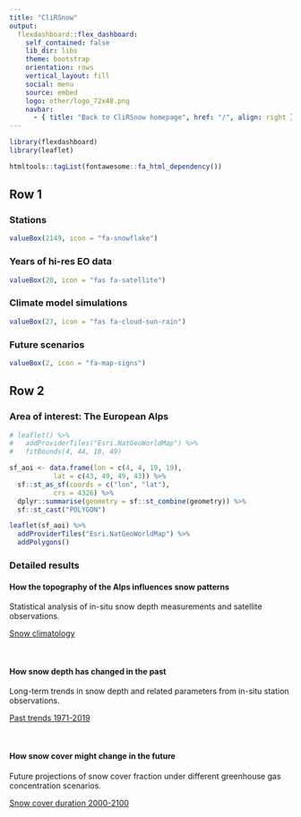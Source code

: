 ```yaml
---
title: "CliRSnow"
output: 
  flexdashboard::flex_dashboard:
    self_contained: false
    lib_dir: libs
    theme: bootstrap
    orientation: rows
    vertical_layout: fill
    social: menu
    source: embed
    logo: other/logo_72x48.png
    navbar:
      - { title: "Back to CliRSnow homepage", href: "/", align: right }
---
```


```r
library(flexdashboard)
library(leaflet)
```

```r
htmltools::tagList(fontawesome::fa_html_dependency())
```



## Row 1



### Stations

```r
valueBox(2149, icon = "fa-snowflake")
```

### Years of hi-res EO data

```r
valueBox(20, icon = "fas fa-satellite")
```

### Climate model simulations

```r
valueBox(27, icon = "fas fa-cloud-sun-rain")
```

### Future scenarios

```r
valueBox(2, icon = "fa-map-signs")
```


## Row 2


### Area of interest: The European Alps

```r
# leaflet() %>% 
#   addProviderTiles("Esri.NatGeoWorldMap") %>% 
#   fitBounds(4, 44, 18, 49)

sf_aoi <- data.frame(lon = c(4, 4, 19, 19),
           lat = c(43, 49, 49, 43)) %>% 
  sf::st_as_sf(coords = c("lon", "lat"),
           crs = 4326) %>% 
  dplyr::summarise(geometry = sf::st_combine(geometry)) %>%
  sf::st_cast("POLYGON")

leaflet(sf_aoi) %>%
  addProviderTiles("Esri.NatGeoWorldMap") %>% 
  addPolygons()

```

### Detailed results


#### How the topography of the Alps influences snow patterns


Statistical analysis of in-situ snow depth measurements and satellite observations.

<a href="./dash-climatology.html" class="btn btn-primary" role="button">Snow climatology</a>

<br>

#### How snow depth has changed in the past


Long-term trends in snow depth and related parameters from in-situ station observations.

<a href="./dash-past.html" class="btn btn-primary" role="button">Past trends 1971-2019</a>


<br>


#### How snow cover might change in the future


Future projections of snow cover fraction under different greenhouse gas concentration scenarios. 

<a href="./dash-future.html" class="btn btn-primary" role="button">Snow cover duration 2000-2100</a>


